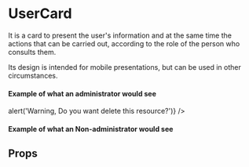 

<Meta
  title='Components|Organisms/UserCard'
  component={UserCard}
/>

# UserCard

It is a card to present the user's information and at the same time the actions that can be carried out, according to the role of the person who consults them.

Its design is intended for mobile presentations, but can be used in other circumstances.

#### Example of what an administrator would see

<Preview>
  <Story name='is Administrator who view info' decorators={[StoryRouter()]}>
    <UserCard
      isAdminWhoView={true}
      data={[
        {title: 'First Name', description: 'Bruce Lee'},
        {title: 'Last Name', description: 'Wayne Gordon'},
        {title: 'Document ID', description: '1235123'},
      ]}
      linkToViewMore={'/ViewUser'}
      linkToEdit={'/EditUser'}
      onClickDelete={() => alert('Warning, Do you want delete this resource?')}
    />
  </Story>
</Preview>

#### Example of what an Non-administrator would see

<Preview>
  <Story name='is Not Administrator who view info' decorators={[StoryRouter()]}>
    <UserCard
      data={[
        {title: 'First Name', description: 'Luis Armando'},
        {title: 'Last Name', description: 'Casas Despacho'},
        {title: 'Document ID', description: '79850023'},
        {title: 'Address', description: 'Angel third avenue with 98 east'},
      ]}
      linkToViewMore={'/ViewUser2'}
    />
  </Story>
</Preview>

## Props

<Props of={UserCard} />

